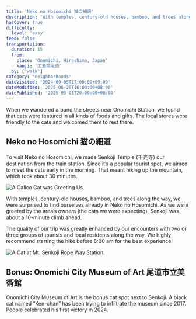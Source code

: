 ```yaml
---
title: 'Neko no Hosomichi 猫の細道'
description: 'With temples, century-old houses, bamboo, and trees along the way, we were surprised to find ourselves already in Neko no Hosomichi. Besides, Onomichi City Museum of Art is the bonus cat spot next to Senkoji.'
hasCover: true
difficulty:
  level: 'easy'
feed: false
transportation:
  duration: 15
  from:
    place: 'Onomichi, Hiroshima, Japan'
    kanji: '広島県尾道'
  by: ['walk']
category: 'neighborhoods'
dateVisited: '2024-09-05T17:00:00+09:00'
dateModified: '2025-06-29T16:00:00+08:00'
datePublished: '2025-03-01T20:00:00+08:00'
---
```



<Abstract transportation={frontmatter.transportation} />

When we wandered around the streets near Onomichi Station, we found that cats were featured in all kinds of foods and gifts. The local stores were friendly to the cats and welcomed them to rest there.

## Neko no Hosomichi 猫の細道

To visit Neko no Hosomichi, we made Senkoji Temple (千光寺) our destination from the train station. Since it’s a popular tourist spot, we aimed to meet the cats early in the morning. That meant hiking up the mountain, which took about 30 minutes.

![A Calico Cat was Greeting Us.](@assets/nekonohosomichi/welcome.jpg)

With temples, century-old houses, bamboo, and trees along the way, we were surprised to find ourselves already in Neko no Hosomichi. As we were greeted by the area’s owners (the cats we were expecting), Senkoji was about a 10-minute climb ahead.

The quality of our trip was greatly enhanced by our encounters with two or three groups of tourists and local residents along the way. We highly recommend starting the hike before 8:00 am for the best experience.

![A Cat at Mt. Senkoji Rope Way Station.](@assets/nekonohosomichi/station.jpg)

## Bonus: Onomichi City Museum of Art 尾道市立美術館

Onomichi City Museum of Art is the bonus cat spot next to Senkoji. A black cat named “Ken-chan” has been trying to infiltrate the museum since 2017. People celebrated his first victory in 2024.
